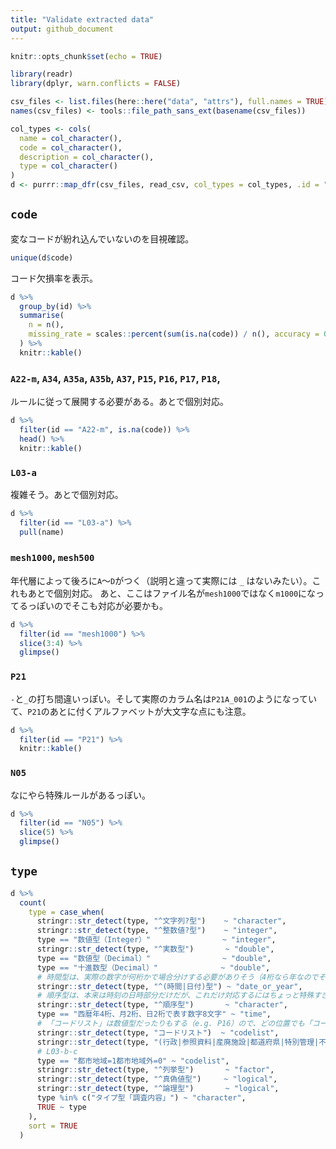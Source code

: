 ```yaml
---
title: "Validate extracted data"
output: github_document
---
```


```r
knitr::opts_chunk$set(echo = TRUE)
```

```r
library(readr)
library(dplyr, warn.conflicts = FALSE)
```

```r
csv_files <- list.files(here::here("data", "attrs"), full.names = TRUE)
names(csv_files) <- tools::file_path_sans_ext(basename(csv_files))

col_types <- cols(
  name = col_character(),
  code = col_character(),
  description = col_character(),
  type = col_character()
)
d <- purrr::map_dfr(csv_files, read_csv, col_types = col_types, .id = "id")
```

## `code`

変なコードが紛れ込んでいないのを目視確認。

```r
unique(d$code)
```

コード欠損率を表示。

```r
d %>% 
  group_by(id) %>% 
  summarise(
    n = n(),
    missing_rate = scales::percent(sum(is.na(code)) / n(), accuracy = 0.1)
  ) %>% 
  knitr::kable()
```

### `A22-m`, `A34`, `A35a`, `A35b`, `A37`, `P15`, `P16`, `P17`, `P18`, 

ルールに従って展開する必要がある。あとで個別対応。

```r
d %>% 
  filter(id == "A22-m", is.na(code)) %>% 
  head() %>% 
  knitr::kable()
```

### `L03-a`

複雑そう。あとで個別対応。

```r
d %>% 
  filter(id == "L03-a") %>% 
  pull(name)
```

### `mesh1000`, `mesh500`

年代層によって後ろに`A`〜`D`がつく（説明と違って実際には `_` はないみたい）。これもあとで個別対応。
あと、ここはファイル名が`mesh1000`ではなく`m1000`になってるっぽいのでそこも対応が必要かも。

```r
d %>% 
  filter(id == "mesh1000") %>% 
  slice(3:4) %>% 
  glimpse()
```

### `P21`

`-`と`_`の打ち間違いっぽい。そして実際のカラム名は`P21A_001`のようになっていて、`P21`のあとに付くアルファベットが大文字な点にも注意。

```r
d %>% 
  filter(id == "P21") %>% 
  knitr::kable()
```

### `N05`

なにやら特殊ルールがあるっぽい。

```r
d %>%
  filter(id == "N05") %>%
  slice(5) %>% 
  glimpse()
```


## `type`

```r
d %>% 
  count(
    type = case_when(
      stringr::str_detect(type, "^文字列?型")    ~ "character",
      stringr::str_detect(type, "^整数値?型")    ~ "integer",
      type == "数値型（Integer）"                ~ "integer",
      stringr::str_detect(type, "^実数型")       ~ "double",
      type == "数値型（Decimal）"                ~ "double",
      type == "十進数型（Decimal）"              ~ "double",
      # 時間型は、実際の数字が何桁かで場合分けする必要がありそう（4桁なら年なのでそのまま？、8桁ならDateに変換？）
      stringr::str_detect(type, "^(時間|日付)型") ~ "date_or_year",
      # 順序型は、本来は時刻の日時部分だけだが、これだけ対応するにはちょっと特殊すぎる気がするので character で残す
      stringr::str_detect(type, "^順序型")       ~ "character",
      type == "西暦年4桁、月2桁、日2桁で表す数字8文字" ~ "time",
      # 「コードリスト」は数値型だったりもする（e.g. P16）ので、どの位置でも「コードリスト」が出てくればコードリストとみなす
      stringr::str_detect(type, "コードリスト")  ~ "codelist",
      stringr::str_detect(type, "(行政|参照資料|産廃施設|都道府県|特別管理|不燃領域率定義|防災再開発促進地区指定)コード") ~ "codelist",
      # L03-b-c
      type == "都市地域=1都市地域外=0" ~ "codelist",
      stringr::str_detect(type, "^列挙型")       ~ "factor",
      stringr::str_detect(type, "^真偽値型")     ~ "logical",
      stringr::str_detect(type, "^論理型")       ~ "logical",
      type %in% c("タイプ型「調査内容」") ~ "character",
      TRUE ~ type
    ),
    sort = TRUE
  )
```


